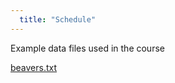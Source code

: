 ```yaml
---
  title: "Schedule"
---
```

Example data files used in the course

[beavers.txt](https://PhenoEvo.github.io/Intro2R/data/beavers.txt)



